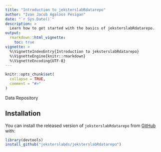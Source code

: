 ```yaml
---
title: "Introduction to jeksterslabRdatarepo"
author: "Ivan Jacob Agaloos Pesigan"
date: "`r Sys.Date()`"
description: >
  Learn how to get started with the basics of jeksterslabRdatarepo.
output:
  rmarkdown::html_vignette:
    toc: true
vignette: >
  %\VignetteIndexEntry{Introduction to jeksterslabRdatarepo}
  %\VignetteEngine{knitr::rmarkdown}
  %\VignetteEncoding{UTF-8}
---
```


```r
knitr::opts_chunk$set(
  collapse = TRUE,
  comment = "#>"
)
```

Data Repository

## Installation

You can install the released version of `jeksterslabRdatarepo` from [GitHub](https://github.com/jeksterslabds/jeksterslabRdatarepo) with:

```r
library(devtools)
install_github("jeksterslabds/jeksterslabRdatarepo")
```
